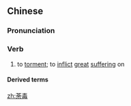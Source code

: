==Chinese==
{{zh-forms}}

===Pronunciation===
{{zh-pron
|m=túdú
|c=tou4 duk6
|cat=v
}}

===Verb===
{{zh-verb}}

# {{lb|zh|literary}} to [[torment]]; to [[inflict]] [[great]] [[suffering]] on

====Derived terms====
{{zh-der|荼毒生靈}}

[[zh:荼毒]]